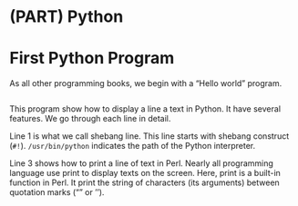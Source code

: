 # (PART) Python {-}

# First Python Program



As all other programming books, we begin with a “Hello world” program. 

```python
```

This program show how to display a line a text in Python. It have several features. We go through each line in detail. 

Line 1 is what we call shebang line. This line starts with shebang construct (`#!`). `/usr/bin/python` indicates the path of the Python interpreter. 

Line 3 shows how to print a line of text in Perl. Nearly all programming language use print to display texts on the screen. Here, print is a built-in function in Perl. It print the string of characters (its arguments) between quotation marks (“” or ‘’).





